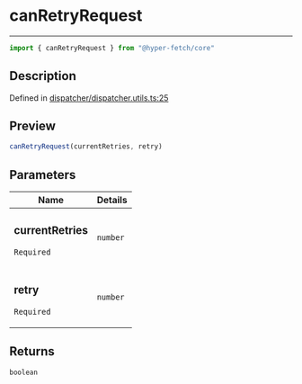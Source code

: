 

# canRetryRequest

<div class="api-docs__separator" data-reactroot="">

---

</div><div class="api-docs__import" data-reactroot="">

```ts
import { canRetryRequest } from "@hyper-fetch/core"
```

</div><div class="api-docs__section">

## Description

</div><div class="api-docs__description"><span class="api-docs__do-not-parse">



</span></div><p class="api-docs__definition">

Defined in [dispatcher/dispatcher.utils.ts:25](https://github.com/BetterTyped/hyper-fetch/blob/cc329b91/packages/core/src/dispatcher/dispatcher.utils.ts#L25)

</p><div class="api-docs__section">

## Preview

</div><div class="api-docs__preview fn">

```ts
canRetryRequest(currentRetries, retry)
```

</div><div class="api-docs__section">

## Parameters

</div><div class="api-docs__parameters"><table><thead><tr><th>Name</th><th>Details</th></tr></thead><tbody><tr param-data="currentRetries"><td class="api-docs__param-name required">

### currentRetries 

`Required`

</td><td class="api-docs__param-type">

`number`

</td></tr><tr param-data="retry"><td class="api-docs__param-name required">

### retry 

`Required`

</td><td class="api-docs__param-type">

`number`

</td></tr></tbody></table></div><div class="api-docs__section">

## Returns

</div><div class="api-docs__returns">

```ts
boolean
```

</div>